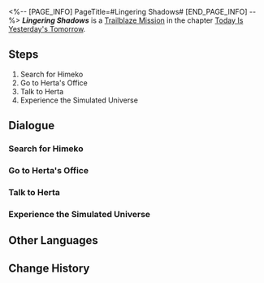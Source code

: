 <%-- [PAGE_INFO]
PageTitle=#Lingering Shadows#
[END_PAGE_INFO] --%>
{{Stub|Dialogue.}}
{{Mission Infobox
|id            = 1000401
|title         = 
|image         = <!--Mission Lingering Shadows.png-->
|type          = Trailblaze
|event_name    = 
|chapter       = Today Is Yesterday's Tomorrow
|requirements  = [[Trailblaze Mission]] ''[[Lingering Shadows]]'' completed
|summary       = <!--official mission summary from Fate's Atlas-->
|characters    = Dan Heng; Herta; Himeko; March 7th; Trailblazer
|startLocation = [[Herta Space Station]] - [[Master Control Zone]]
|world         = Herta Space Station
|area          = Master Control Zone
|prev          = 
|next          = Simulated Universe: First Closed Beta
|rewards       = Trailblaze EXP*1,200; Stellar Jade*80; Adventure Log*3; Credit*30,000
}}
'''''Lingering Shadows''''' is a [[Trailblaze Mission]] in the chapter [[Today Is Yesterday's Tomorrow]].

==Steps==
# Search for Himeko
# Go to Herta's Office
# Talk to Herta
# Experience the Simulated Universe

<!--
==Gameplay Notes==

--><!--
==Trial Character==

-->
==Dialogue==
{{Stub Dialogue}}

===Search for Himeko{{subst:void|<!--100040121-->}}===
{{Mission Description|type=trailblaze|location=Master Control Zone|You open your eyes and find yourself still in the space station, staring at a ceiling that doesn't look so strange.<br />You are living through what just happened. It seems your mind is not playing tricks on you. You wish Himeko was here.<br />You have so many questions to ask.}}
{{Dialogue Start}}
:{{tx}}
{{Dialogue End}}

===Go to Herta's Office{{subst:void|<!--100060102-->}}===
{{Mission Description|type=trailblaze|location=Master Control Zone|update|So, there's more than one Herta... It makes sense now that you think about it. This Herta wants you to head to her office.<br />It'll probably be an annoying request, but you do have to go.}}
{{Dialogue Start}}
:{{tx}}
{{Dialogue End}}

===Talk to Herta{{subst:void|<!--100060101-->}}===
{{Dialogue Start}}
:{{tx}}
{{Dialogue End}}

===Experience the Simulated Universe{{subst:void|<!--100060112-->}}===
{{Mission Description|type=trailblaze|location=Herta's Office|update|So, there's more than one Herta... It makes sense now that you think about it. This Herta wants you to head to her office.<br />Looks like Herta developed a Simulated Universe together with a few other members of the Genius Society to explore the truth of the universe.<br />Let's give it a try.}}
{{Dialogue Start}}
:{{tx}}
{{Dialogue End}}

==Other Languages==
{{Other Languages
|en   = Lingering Shadows
|zhs  = 阴影从未离去
|zht  = 陰影從未離去
|ja   = 影は離れない
|ko   = 맴도는 그림자
|es   = Sombras persistentes
|fr   = Ombres persistantes
|ru   = Неисчезающие тени
|th   = เงามืดที่ไม่เคยจางหาย
|vi   = Bóng Tối Chưa Rời Đi
|de   = Nachhallende Schatten
|id   = Bayangan Melekat
|pt   = Sombras Duradouras
}}

==Change History==
{{Change History|1.0}}
